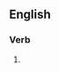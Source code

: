 ==English==

===Verb===
{{head|en|verb form}}

# {{present participle of|mercerize|lang=en|nocat=1}}